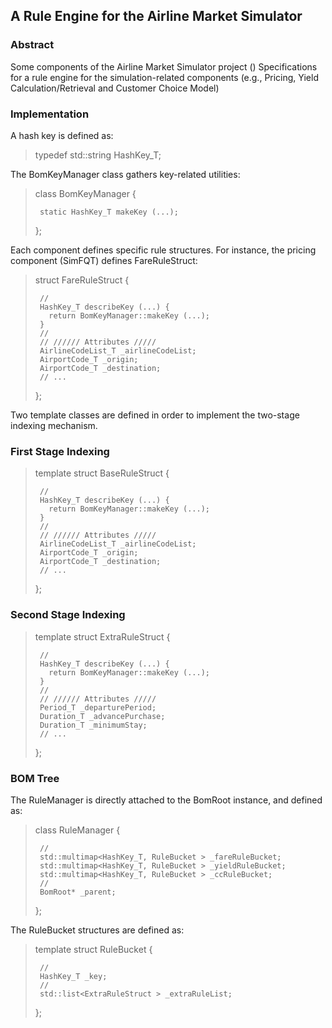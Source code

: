 == A Rule Engine for the Airline Market Simulator ==

=== Abstract ===

Some components of the Airline Market Simulator project ()
Specifications for a rule engine for the simulation-related components
(e.g., Pricing, Yield Calculation/Retrieval and Customer Choice Model)

=== Implementation ===

A hash key is defined as:
<blockquote>
typedef std::string HashKey_T;
</blockquote>

The BomKeyManager class gathers key-related utilities:
<blockquote>
class BomKeyManager {
  static HashKey_T makeKey (...);
};
</blockquote>

Each component defines specific rule structures. For instance, the
pricing component (SimFQT) defines FareRuleStruct:
<blockquote>
struct FareRuleStruct {
  //
  HashKey_T describeKey (...) {
    return BomKeyManager::makeKey (...);
  }
  //
  // ////// Attributes /////
  AirlineCodeList_T _airlineCodeList;
  AirportCode_T _origin;
  AirportCode_T _destination;
  // ...
};
</blockquote>

Two template classes are defined in order to implement the two-stage
indexing mechanism.

=== First Stage Indexing ===
<blockquote>
template <RULE_TYPE>
struct BaseRuleStruct {
  //
  HashKey_T describeKey (...) {
    return BomKeyManager::makeKey (...);
  }
  //
  // ////// Attributes /////
  AirlineCodeList_T _airlineCodeList;
  AirportCode_T _origin;
  AirportCode_T _destination; 
  // ...
};
</blockquote>


=== Second Stage Indexing ===
<blockquote>
template <RULE_TYPE>
struct ExtraRuleStruct {
  //
  HashKey_T describeKey (...) {
    return BomKeyManager::makeKey (...);
  }
  //
  // ////// Attributes /////
  Period_T _departurePeriod;
  Duration_T _advancePurchase;
  Duration_T _minimumStay;
  // ...
};
</blockquote>


=== BOM Tree ===

The RuleManager is directly attached to the BomRoot instance, and defined as:
<blockquote>
class RuleManager {
  //
  std::multimap<HashKey_T, RuleBucket<FareRuleStruct> > _fareRuleBucket;
  std::multimap<HashKey_T, RuleBucket<YieldRuleStruct> > _yieldRuleBucket;
  std::multimap<HashKey_T, RuleBucket<CCRuleStruct> > _ccRuleBucket;
  //
  BomRoot* _parent;
};
</blockquote>


The RuleBucket structures are defined as:
<blockquote>
template <RULE_TYPE>
struct RuleBucket {
  //
  HashKey_T _key;
  //
  std::list<ExtraRuleStruct<RULE_TYPE> > _extraRuleList;
};
</blockquote>

